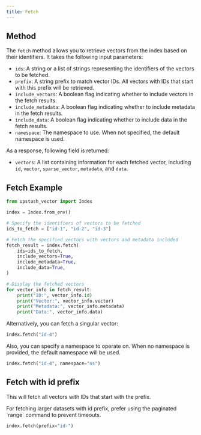 ```yaml
---
title: Fetch
---
```


## Method

The `fetch` method allows you to retrieve vectors from the index based on their identifiers. It takes the following input parameters:

- `ids`: A string or a list of strings representing the identifiers of the vectors to be fetched.
- `prefix`: A string prefix to match vector IDs. All vectors with IDs that start with this prefix will be retrieved.
- `include_vectors`: A boolean flag indicating whether to include vectors in the fetch results.
- `include_metadata`: A boolean flag indicating whether to include metadata in the fetch results.
- `include_data`: A boolean flag indicating whether to include data in the fetch results.
- `namespace`: The namespace to use. When not specified, the default namespace is used.

As a response, following field is returned:

- `vectors`: A list containing information for each fetched vector, including `id`, `vector`, `sparse_vector`, `metadata`, and `data`.

## Fetch Example

```python
from upstash_vector import Index

index = Index.from_env()

# Specify the identifiers of vectors to be fetched
ids_to_fetch = ["id-1", "id-2", "id-3"]

# Fetch the specified vectors with vectors and metadata included
fetch_result = index.fetch(
    ids=ids_to_fetch,
    include_vectors=True,
    include_metadata=True,
    include_data=True,
)

# Display the fetched vectors
for vector_info in fetch_result:
    print("ID:", vector_info.id)
    print("Vector:", vector_info.vector)
    print("Metadata:", vector_info.metadata)
    print("Data:", vector_info.data)
```

Alternatively, you can fetch a singular vector:

```python
index.fetch("id-4")
```

Also, you can specify a namespace to operate on. When no namespace
is provided, the default namespace will be used.

```python
index.fetch("id-4", namespace="ns")
```

## Fetch with id prefix

This will fetch all vectors with IDs that start with the prefix.

<Warning>
  For fetching larger datasets with id prefix, prefer using the paginated
  `range` command to prevent timeouts.
</Warning>

```python
index.fetch(prefix="id-")
```
